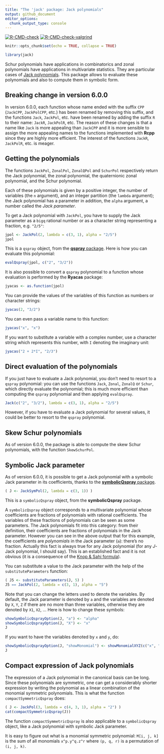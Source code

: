 ```yaml
---
title: "The 'jack' package: Jack polynomials"
output: github_document
editor_options: 
  chunk_output_type: console
---
```


<!-- badges: start -->
[![R-CMD-check](https://github.com/stla/jackR/actions/workflows/R-CMD-check.yaml/badge.svg)](https://github.com/stla/jackR/actions/workflows/R-CMD-check.yaml)
[![R-CMD-check-valgrind](https://github.com/stla/jackR/actions/workflows/R-CMD-check-valgrind.yaml/badge.svg)](https://github.com/stla/jackR/actions/workflows/R-CMD-check-valgrind.yaml)
<!-- badges: end -->

```r
knitr::opts_chunk$set(echo = TRUE, collapse = TRUE)
```

```r
library(jack)
```

Schur polynomials have applications in combinatorics and zonal polynomials have
applications in multivariate statistics. They are particular cases of
[Jack polynomials][JackPolynomials]. This package allows to evaluate these
polynomials and also to compute them in symbolic form.


## Breaking change in version 6.0.0

In version 6.0.0, each function whose name ended with the suffix `CPP` 
(`JackCPP`, `JackPolCPP`, etc.) has been renamed by removing this suffix, 
and the functions `Jack`, `JackPol`, etc. have been renamed by adding the 
suffix `R` to their name: `JackR`, `JackPolR`, etc. The reason of these 
changes is that a name like `Jack` is more appealing than `JackCPP` and 
it is more sensible to assign the more appealing names to the functions 
implemented with **Rcpp** since they are highly more efficient. The interest 
of the functions `JackR`, `JackPolR`, etc. is meager.


## Getting the polynomials

The functions `JackPol`, `ZonalPol`, `ZonalQPol` and `SchurPol` respectively 
return the Jack polynomial, the zonal polynomial, the quaternionic zonal 
polynomial, and the Schur polynomial. 

Each of these polynomials is given by a positive integer, the 
number of variables (the `n` argument), and an integer partition (the 
`lambda` argument); the Jack polynomial has a parameter in addition, the 
`alpha` argument, a number called the *Jack parameter*.

To get a Jack polynomial with `JackPol`, you have to supply the Jack parameter
as a `bigq` rational number or as a character string representing a fraction, 
e.g. `"2/5"`:

```r
jpol <- JackPol(2, lambda = c(3, 1), alpha = "2/5")
jpol
```

This is a `qspray` object, from the [**qspray** package][qspray]. Here is how 
you can evaluate this polynomial:

```r
evalQspray(jpol, c("2", "3/2"))
```

It is also possible to convert a `qspray` polynomial to a function whose 
evaluation is performed by the **Ryacas** package:

```r
jyacas <- as.function(jpol)
```

You can provide the values of the variables of this function as numbers or 
character strings:

```r
jyacas(2, "3/2")
```

You can even pass a variable name to this function:

```r
jyacas("x", "x")
```

If you want to substitute a variable with a complex number, use a character 
string which represents this number, with `I` denoting the imaginary unit:

```r
jyacas("2 + 2*I", "2/3")
```


## Direct evaluation of the polynomials

If you just have to evaluate a Jack polynomial, you don't need to resort to 
a `qspray` polynomial: you can use the functions `Jack`, `Zonal`, `ZonalQ` or
`Schur`, which directly evaluate the polynomial; this is much more efficient 
than computing the `qspray` polynomial and then applying `evalQspray`.

```r
Jack(c("2", "3/2"), lambda = c(3, 1), alpha = "2/5")
```

However, if you have to evaluate a Jack polynomial for several values, it 
could be better to resort to the `qspray` polynomial.


## Skew Schur polynomials

As of version 6.0.0, the package is able to compute the skew Schur polynomials, 
with the function `SkewSchurPol`.


## Symbolic Jack parameter

As of version 6.0.0, it is possible to get a Jack polynomial with a symbolic 
Jack parameter in its coefficients, thanks to the 
[**symbolicQspray** package][symbolicQspray]. 

```r
( J <- JackSymPol(2, lambda = c(3, 1)) )
```

This is a `symbolicQspray` object, from the **symbolicQspray** package.

A `symbolicQspray` object corresponds to a multivariate polynomial whose 
coefficients are fractions of polynomials with rational coefficients. The 
variables of these fractions of polynomials can be seen as some parameters.
The Jack polynomials fit into this category: from their definition, their 
coefficients are fractions of polynomials in the Jack parameter. However you 
can see in the above output that for this example, the coefficients are 
*polynomials* in the Jack parameter (`a`): there's no fraction. Actually this 
fact is always true for any Jack polynomial (for any *J*-Jack polynomial, 
I should say). This is an established fact and it is not obvious (it is a 
consequence of the [Knop & Sahi formula][KnopSahi]).

You can substitute a value to the Jack parameter with the help of the 
`substituteParameters` function:

```r
( J5 <- substituteParameters(J, 5) )
J5 == JackPol(2, lambda = c(3, 1), alpha = "5")
```

Note that you can change the letters used to denote the variables. By default, 
the Jack parameter is denoted by `a` and the variables are denoted by `X`, `Y`, 
`Z` if there are no more than three variables, otherwise they are denoted by 
`X1`, `X2`, ... Here is how to change these symbols:

```r
showSymbolicQsprayOption(J, "a") <- "alpha"
showSymbolicQsprayOption(J, "X") <- "x"
J
```

If you want to have the variables denoted by `x` and `y`, do:

```r
showSymbolicQsprayOption(J, "showMonomial") <- showMonomialXYZ(c("x", "y"))
J
```


## Compact expression of Jack polynomials

The expression of a Jack polynomial in the canonical basis can be long. Since 
these polynomials are symmetric, one can get a considerably shorter expression 
by writing the polynomial as a linear combination of the monomial symmetric 
polynomials. This is what the function `compactSymmetricQspray` does:

```r
( J <- JackPol(3, lambda = c(4, 3, 1), alpha = "2") )
cat(compactSymmetricQspray(J))
```

The function `compactSymmetricQspray` is also applicable to a `symbolicQspray`
object, like a Jack polynomial with symbolic Jack parameter.

It is easy to figure out what is a monomial symmetric polynomial: `M[i, j, k]` 
is the sum of all monomials `x^p.y^q.z^r` where `(p, q, r)` is a permutation 
of `(i, j, k)`.


<!-- -------------------- links -------------------- -->

[JackPolynomials]: https://en.wikipedia.org/wiki/Jack_function "Jack polynomials on Wikipedia"

[qspray]: https://github.com/stla/qspray "the 'qspray' package on Github"

[symbolicQspray]: https://github.com/stla/symbolicQspray "the 'symbolicQspray' package on Github"

[KnopSahi]: https://en.wikipedia.org/wiki/Jack_function#Combinatorial_formula "Knop & Sahi formula"
